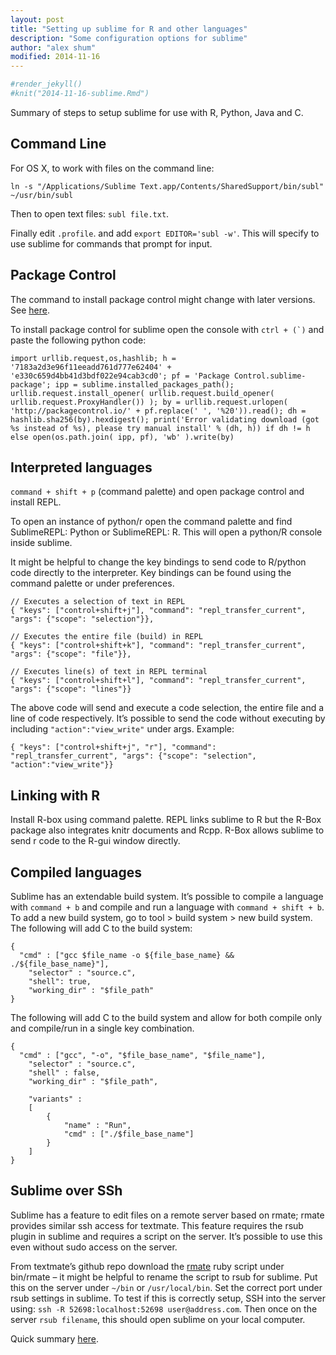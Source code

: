```yaml
---
layout: post
title: "Setting up sublime for R and other languages"
description: "Some configuration options for sublime"
author: "alex shum"
modified: 2014-11-16
---
```

```r
#render_jekyll()
#knit("2014-11-16-sublime.Rmd")
```
Summary of steps to setup sublime for use with R, Python, Java and C.

Command Line
------------
For OS X, to work with files on the command line:

    ln -s "/Applications/Sublime Text.app/Contents/SharedSupport/bin/subl" ~/usr/bin/subl

Then to open text files: ```subl file.txt```.

Finally edit ```.profile```.  and add ```export EDITOR='subl -w'```.  This will specify to use sublime for commands that prompt for input.

Package Control
---------------
The command to install package control might change with later versions.  See [here](https://sublime.wbond.net/installation#Simple).

To install package control for sublime open the console with ``ctrl + (`)`` and paste the following python code:


    import urllib.request,os,hashlib; h = '7183a2d3e96f11eeadd761d777e62404' + 'e330c659d4bb41d3bdf022e94cab3cd0'; pf = 'Package Control.sublime-package'; ipp = sublime.installed_packages_path(); urllib.request.install_opener( urllib.request.build_opener( urllib.request.ProxyHandler()) ); by = urllib.request.urlopen( 'http://packagecontrol.io/' + pf.replace(' ', '%20')).read(); dh = hashlib.sha256(by).hexdigest(); print('Error validating download (got %s instead of %s), please try manual install' % (dh, h)) if dh != h else open(os.path.join( ipp, pf), 'wb' ).write(by)


Interpreted languages
---------------------------
```command + shift + p``` (command palette) and open package control and install REPL.  

To open an instance of python/r open the command palette and find SublimeREPL: Python or SublimeREPL: R.  This will open a python/R console inside sublime.

It might be helpful to change the key bindings to send code to R/python code directly to the interpreter.  Key bindings can be found using the command palette or under preferences.  

    // Executes a selection of text in REPL
    { "keys": ["control+shift+j"], "command": "repl_transfer_current", "args": {"scope": "selection"}},

    // Executes the entire file (build) in REPL
    { "keys": ["control+shift+k"], "command": "repl_transfer_current", "args": {"scope": "file"}},
   
    // Executes line(s) of text in REPL terminal
    { "keys": ["control+shift+l"], "command": "repl_transfer_current", "args": {"scope": "lines"}}

The above code will send and execute a code selection, the entire file and a line of code respectively.  It's possible to send the code without executing by including ```"action":"view_write"``` under args.  Example:

    { "keys": ["control+shift+j", "r"], "command": "repl_transfer_current", "args": {"scope": "selection", "action":"view_write"}}


Linking with R
--------------
Install R-box using command palette.  REPL links sublime to R but the R-Box package also integrates knitr documents and Rcpp.  R-Box allows sublime to send r code to the R-gui window directly.

Compiled languages
------------------
Sublime has an extendable build system.  It's possible to compile a language with ```command + b``` and compile and run a language with ```command + shift + b```.  To add a new build system, go to tool > build system > new build system.  The following will add C to the build system:

    {
      "cmd" : ["gcc $file_name -o ${file_base_name} && ./${file_base_name}"],
	    "selector" : "source.c",
	    "shell": true,
	    "working_dir" : "$file_path"
    }

The following will add C to the build system and allow for both compile only and compile/run in a single key combination.

    {
      "cmd" : ["gcc", "-o", "$file_base_name", "$file_name"],
    	"selector" : "source.c",
	    "shell" : false,
	    "working_dir" : "$file_path",

	    "variants" :
	    [
		    {
			    "name" : "Run",
			    "cmd" : ["./$file_base_name"]
		    }
	    ]
    }


Sublime over SSh
----------------
Sublime has a feature to edit files on a remote server based on rmate; rmate provides similar ssh access for textmate.  This feature requires the rsub plugin in sublime and requires a script on the server.  It's possible to use this even without sudo access on the server.  

From textmate's github repo download the [rmate](https://github.com/textmate/rmate) ruby script under bin/rmate -- it might be helpful to rename the script to rsub for sublime.  Put this on the server under ```~/bin``` or ```/usr/local/bin```.  Set the correct port under rsub settings in sublime.  To test if this is correctly setup, SSH into the server using: ```ssh -R 52698:localhost:52698 user@address.com```.  Then once on the server ```rsub filename```, this should open sublime on your local computer.

Quick summary [here](http://erniemiller.org/2011/12/12/textmate-2-rmate-awesome/).